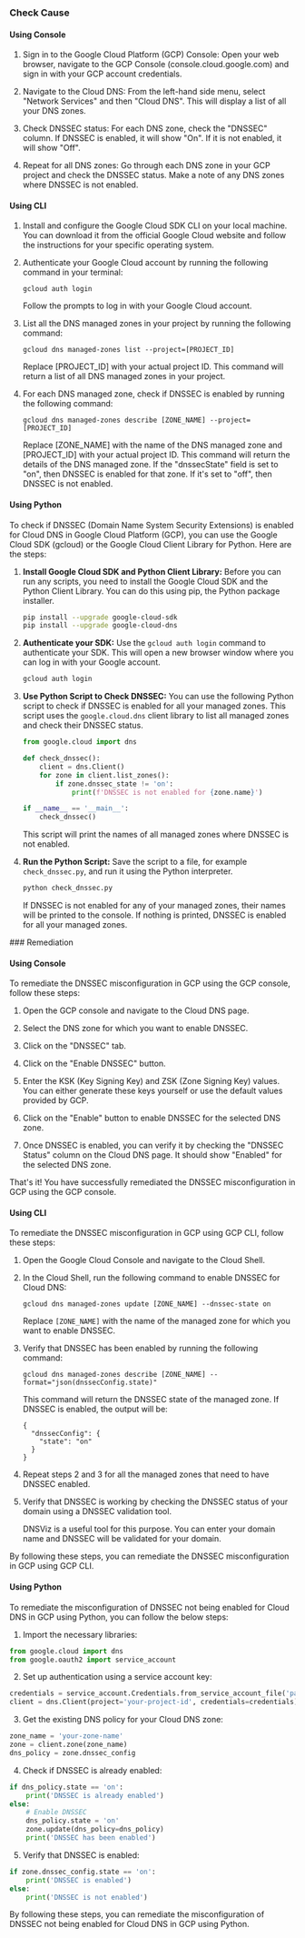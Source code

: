 

<Tabs><Tab title='Cause'>
### Check Cause

#### Using Console

1. Sign in to the Google Cloud Platform (GCP) Console: Open your web browser, navigate to the GCP Console (console.cloud.google.com) and sign in with your GCP account credentials.

2. Navigate to the Cloud DNS: From the left-hand side menu, select "Network Services" and then "Cloud DNS". This will display a list of all your DNS zones.

3. Check DNSSEC status: For each DNS zone, check the "DNSSEC" column. If DNSSEC is enabled, it will show "On". If it is not enabled, it will show "Off".

4. Repeat for all DNS zones: Go through each DNS zone in your GCP project and check the DNSSEC status. Make a note of any DNS zones where DNSSEC is not enabled.

#### Using CLI

1. Install and configure the Google Cloud SDK CLI on your local machine. You can download it from the official Google Cloud website and follow the instructions for your specific operating system.

2. Authenticate your Google Cloud account by running the following command in your terminal:
   ```
   gcloud auth login
   ```
   Follow the prompts to log in with your Google Cloud account.

3. List all the DNS managed zones in your project by running the following command:
   ```
   gcloud dns managed-zones list --project=[PROJECT_ID]
   ```
   Replace [PROJECT_ID] with your actual project ID. This command will return a list of all DNS managed zones in your project.

4. For each DNS managed zone, check if DNSSEC is enabled by running the following command:
   ```
   gcloud dns managed-zones describe [ZONE_NAME] --project=[PROJECT_ID]
   ```
   Replace [ZONE_NAME] with the name of the DNS managed zone and [PROJECT_ID] with your actual project ID. This command will return the details of the DNS managed zone. If the "dnssecState" field is set to "on", then DNSSEC is enabled for that zone. If it's set to "off", then DNSSEC is not enabled.

#### Using Python

To check if DNSSEC (Domain Name System Security Extensions) is enabled for Cloud DNS in Google Cloud Platform (GCP), you can use the Google Cloud SDK (gcloud) or the Google Cloud Client Library for Python. Here are the steps:

1. **Install Google Cloud SDK and Python Client Library:**
   Before you can run any scripts, you need to install the Google Cloud SDK and the Python Client Library. You can do this using pip, the Python package installer.

   ```bash
   pip install --upgrade google-cloud-sdk
   pip install --upgrade google-cloud-dns
   ```

2. **Authenticate your SDK:**
   Use the `gcloud auth login` command to authenticate your SDK. This will open a new browser window where you can log in with your Google account.

   ```bash
   gcloud auth login
   ```

3. **Use Python Script to Check DNSSEC:**
   You can use the following Python script to check if DNSSEC is enabled for all your managed zones. This script uses the `google.cloud.dns` client library to list all managed zones and check their DNSSEC status.

   ```python
   from google.cloud import dns

   def check_dnssec():
       client = dns.Client()
       for zone in client.list_zones():
           if zone.dnssec_state != 'on':
               print(f'DNSSEC is not enabled for {zone.name}')

   if __name__ == '__main__':
       check_dnssec()
   ```

   This script will print the names of all managed zones where DNSSEC is not enabled.

4. **Run the Python Script:**
   Save the script to a file, for example `check_dnssec.py`, and run it using the Python interpreter.

   ```bash
   python check_dnssec.py
   ```

   If DNSSEC is not enabled for any of your managed zones, their names will be printed to the console. If nothing is printed, DNSSEC is enabled for all your managed zones.

</Tab>

<Tab title='Remediation'>
### Remediation

#### Using Console

To remediate the DNSSEC misconfiguration in GCP using the GCP console, follow these steps:

1. Open the GCP console and navigate to the Cloud DNS page.

2. Select the DNS zone for which you want to enable DNSSEC.

3. Click on the "DNSSEC" tab.

4. Click on the "Enable DNSSEC" button.

5. Enter the KSK (Key Signing Key) and ZSK (Zone Signing Key) values. You can either generate these keys yourself or use the default values provided by GCP.

6. Click on the "Enable" button to enable DNSSEC for the selected DNS zone.

7. Once DNSSEC is enabled, you can verify it by checking the "DNSSEC Status" column on the Cloud DNS page. It should show "Enabled" for the selected DNS zone.

That's it! You have successfully remediated the DNSSEC misconfiguration in GCP using the GCP console.

#### Using CLI

To remediate the DNSSEC misconfiguration in GCP using GCP CLI, follow these steps:

1. Open the Google Cloud Console and navigate to the Cloud Shell.

2. In the Cloud Shell, run the following command to enable DNSSEC for Cloud DNS:

   ```
   gcloud dns managed-zones update [ZONE_NAME] --dnssec-state on
   ```

   Replace `[ZONE_NAME]` with the name of the managed zone for which you want to enable DNSSEC.

3. Verify that DNSSEC has been enabled by running the following command:

   ```
   gcloud dns managed-zones describe [ZONE_NAME] --format="json(dnssecConfig.state)"
   ```

   This command will return the DNSSEC state of the managed zone. If DNSSEC is enabled, the output will be:

   ```
   {
     "dnssecConfig": {
       "state": "on"
     }
   }
   ```

4. Repeat steps 2 and 3 for all the managed zones that need to have DNSSEC enabled.

5. Verify that DNSSEC is working by checking the DNSSEC status of your domain using a DNSSEC validation tool.

   DNSViz is a useful tool for this purpose. You can enter your domain name and DNSSEC will be validated for your domain.

By following these steps, you can remediate the DNSSEC misconfiguration in GCP using GCP CLI.

#### Using Python

To remediate the misconfiguration of DNSSEC not being enabled for Cloud DNS in GCP using Python, you can follow the below steps:

1. Import the necessary libraries:

```python
from google.cloud import dns
from google.oauth2 import service_account
```

2. Set up authentication using a service account key:

```python
credentials = service_account.Credentials.from_service_account_file('path/to/service_account_key.json')
client = dns.Client(project='your-project-id', credentials=credentials)
```

3. Get the existing DNS policy for your Cloud DNS zone:

```python
zone_name = 'your-zone-name'
zone = client.zone(zone_name)
dns_policy = zone.dnssec_config
```

4. Check if DNSSEC is already enabled:

```python
if dns_policy.state == 'on':
    print('DNSSEC is already enabled')
else:
    # Enable DNSSEC
    dns_policy.state = 'on'
    zone.update(dns_policy=dns_policy)
    print('DNSSEC has been enabled')
```

5. Verify that DNSSEC is enabled:

```python
if zone.dnssec_config.state == 'on':
    print('DNSSEC is enabled')
else:
    print('DNSSEC is not enabled')
```

By following these steps, you can remediate the misconfiguration of DNSSEC not being enabled for Cloud DNS in GCP using Python.


</Tab>
</Tabs>